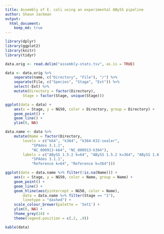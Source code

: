 ```yaml
---
title: Assembly of E. coli using an experimental ABySS pipeline
author: Shaun Jackman
output:
  html_document:
    keep_md: true
---
```


```r
library(dplyr)
library(ggplot2)
library(knitr)
library(tidyr)
```

```r
data.orig <- read.delim("assembly-stats.tsv", as.is = TRUE)
```

```r
data <- data.orig %>%
	separate(name, c("Directory", "File"), "/") %>%
	separate(File, c("Species", "Stage", "Ext")) %>%
	select(-Ext) %>%
	mutate(Directory = factor(Directory),
		Stage = factor(Stage, unique(Stage)))
```

```r
ggplot(data = data) +
	aes(x = Stage, y = NG50, color = Directory, group = Directory) +
	geom_point() +
	geom_line() +
	ylim(0, NA)
```

```r
data.name <- data %>%
	mutate(Name = factor(Directory,
		levels = c("k64", "k364", "k364-K32-sealer",
			"SPAdes 3.1.1",
			"NC_000913-k64", "NC_000913-k364"),
		labels = c("ABySS 1.5.2 k=64", "ABySS 1.5.2 k=364", "ABySS 1.6.0 k=364 K=32",
			"SPAdes 3.1.1",
			"Reference k=64", "Reference k=364")))

ggplot(data = data.name %>% filter(!is.na(Name))) +
	aes(x = Stage, y = NG50, color = Name, group = Name) +
	geom_point() +
	geom_line() +
	geom_hline(aes(yintercept = NG50, color = Name),
		data = data.name %>% filter(Stage == "1"),
		linetype = "dashed") +
	scale_colour_brewer(palette = 'Set1') +
	ylim(0, NA) +
	theme_grey(24) +
	theme(legend.position = c(.2, .9))
```

```r
kable(data)
```
